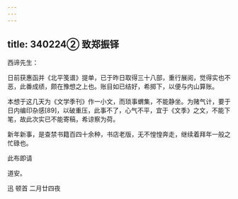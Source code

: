 ```yaml
---
---
---
```

title: 340224② 致郑振铎
---




西谛先生：

日前获惠函并《北平笺谱》提单，已于昨日取得三十八部，重行展阅，觉得实也不恶，此番成绩，颇在豫想之上也。账目如已结好，希掷下，以便与内山算账。

本想于这几天为《文学季刊》作一小文，而琐事蝟集，不能静坐。为赌气计，要于日内编印杂感[89]，以破重压，此事不了，心气不平，宜于《文季》之文，不能下笔，故此次实已不能寄稿，希谅察为荷。

新年新事，是查禁书籍百四十余种，书店老版，无不惶惶奔走，继续着拜年一般之忙碌也。

此布即请

道安。

迅 顿首 二月廿四夜